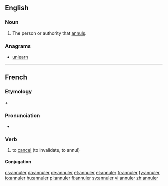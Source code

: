 ==English==

===Noun===
{{en-noun}}

# The person or authority that [[annul]]s.

===Anagrams===
* [[unlearn#English|unlearn]]

----

==French==

===Etymology===
{{etyl|la|fr}} {{term|ad|lang=la}} + {{term|nullus|lang=la||to nothing}}

===Pronunciation===
* {{audio|Fr-annuler.ogg|Audio}}

===Verb===
{{fr-verb}}

# to [[cancel]] (to invalidate, to annul)

====Conjugation====
{{fr-conj-er|annul|avoir}}

[[cs:annuler]]
[[da:annuler]]
[[de:annuler]]
[[et:annuler]]
[[el:annuler]]
[[fr:annuler]]
[[fy:annuler]]
[[io:annuler]]
[[hu:annuler]]
[[pl:annuler]]
[[fi:annuler]]
[[sv:annuler]]
[[vi:annuler]]
[[zh:annuler]]